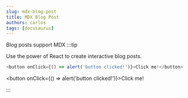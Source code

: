 ```yaml
---
slug: mdx-blog-post
title: MDX Blog Post
authors: carlos
tags: [docusaurus]
---
```


Blog posts support MDX
:::tip

Use the power of React to create interactive blog posts.

```js
<button onClick={() => alert('button clicked!')}>Click me!</button>
```

<button onClick={() => alert('button clicked!')}>Click me!</button>

:::

